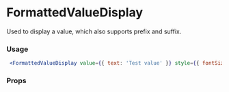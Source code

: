
# FormattedValueDisplay

Used to display a value, which also supports prefix and suffix.
### Usage

```jsx
 <FormattedValueDisplay value={{ text: 'Test value' }} style={{ fontSize: 12 }} />
```

### Props
<Props of={FormattedValueDisplay} />
